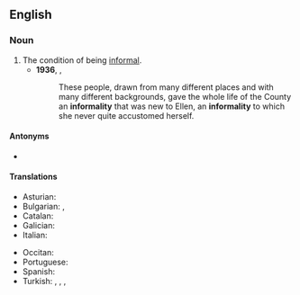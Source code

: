 ==English==

===Noun===
{{en-noun|~|informalities}}

# The condition of being [[informal]].
#* '''1936''', {{w|Margaret Mitchell}}, ''{{w|Gone with the Wind}}''
#*: These people, drawn from many different places and with many different backgrounds, gave the whole life of the County an '''informality''' that was new to Ellen, an '''informality''' to which she never quite accustomed herself.

====Antonyms====
* {{l|en|formality}}

====Translations====
{{trans-top|condition of being informal}}
* Asturian: {{t|ast|informalidá|f}}
* Bulgarian: {{t|bg|неформалност|f}}, {{t|bg|неофициалност|f}}
* Catalan: {{t|ca|informalitat|f}}
* Galician: {{t+|gl|informalidade|f}}
* Italian: {{t|it|informalità|f}}
{{trans-mid}}
* Occitan: {{t|oc|informalitat|f}}
* Portuguese: {{t|pt|informalidade|f}}
* Spanish: {{t+|es|informalidad|f}}
* Turkish: {{t|tr|informelite}}, {{t+|tr|teklifsizlik}}, {{t|tr|resmiyetsizlik}}, {{t+|tr|senlibenlilik}}
{{trans-bottom}}